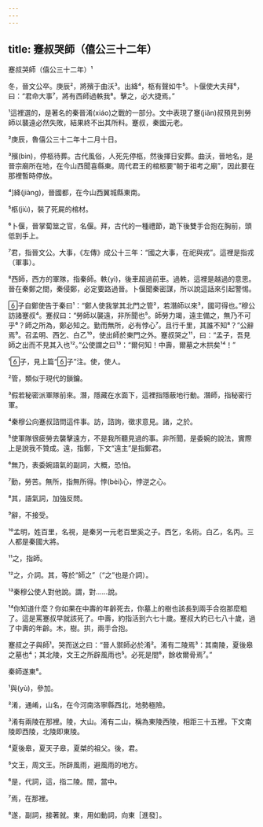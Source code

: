 ```yaml
---
---
---
```

title: 蹇叔哭師（僖公三十二年）
---




蹇叔哭師（僖公三十二年）¹

冬，晉文公卒。庚辰²，將殯于曲沃³。出絳⁴，柩有聲如牛⁵。卜偃使大夫拜⁶，曰：“君命大事⁷，將有西師過軼我⁸。擊之，必大捷焉。”

¹這裡選的，是著名的秦晉淆(xiáo)之戰的一部分。文中表現了蹇(jiǎn)叔預見到勞師以襲遠必然失敗，結果終不出其所料。蹇叔，秦國元老。

²庚辰，魯僖公三十二年十二月十日。

³殯(bìn)，停柩待葬。古代風俗，人死先停柩，然後擇日安葬。曲沃，晉地名，是晉宗廟所在地，在今山西聞喜縣東。周代君王的棺柩要“朝于祖考之廟”，因此要在那裡暫時停放。

⁴]絳(jiàng)，晉國都，在今山西翼城縣東南。

⁵柩(jiù)，裝了死屍的棺材。

⁶卜偃，晉掌蔔筮之官，名偃。拜，古代的一種禮節，跪下後雙手合抱在胸前，頭低到手上。

⁷君，指晉文公。大事，《左傳》成公十三年：“國之大事，在祀與戎”。這裡是指戎（軍事）。

⁸西師，西方的軍隊，指秦師。軼(yì)，後車超過前車。過軼，這裡是越過的意思。晉在秦鄭之間，秦侵鄭，必定要路過晉。卜偃聞秦密謀，所以說這話來引起警惕。

子自鄭使告于秦曰¹：“鄭人使我掌其北門之管²，若潛師以來³，國可得也。”穆公訪諸蹇叔⁴。蹇叔曰：“勞師以襲遠，非所聞也⁵。師勞力竭，遠主備之，無乃不可乎⁶？師之所為，鄭必知之。勤而無所，必有悖心⁷。且行千里，其誰不知⁸？”公辭焉⁹。召孟明、西乞、白乙¹⁰，使出師於東門之外。蹇叔哭之¹¹，曰：“孟子，吾見師之出而不見其入也¹²。”公使謂之曰¹³：“爾何知！中壽，爾墓之木拱矣¹⁴！”

¹子，見上篇“子”注。使，使人。

²管，類似于現代的鎖鑰。

³假若秘密派軍隊前來。潛，隱藏在水面下，這裡指隱蔽地行動。潛師，指秘密行軍。

⁴秦穆公向蹇叔諮問這件事。訪，諮詢，徵求意見。諸，之於。

⁵使軍隊很疲勞去襲擊遠方，不是我所聽見過的事。非所聞，是委婉的說法，實際上是說我不贊成。遠，指鄭，下文“遠主”是指鄭君。

⁶無乃，表委婉語氣的副詞，大概，恐怕。

⁷勤，勞苦。無所，指無所得。悖(bèi)心，悖逆之心。

⁸其，語氣詞，加強反問。

⁹辭，不接受。

¹⁰孟明，姓百里，名視，是秦另一元老百里奚之子。西乞，名術。白乙，名丙。三人都是秦國大將。

¹¹之，指師。

¹²之，介詞。其，等於“師之”（“之”也是介詞）。

¹³秦穆公使人對他說。謂，對……說。

¹⁴你知道什麼？你如果在中壽的年齡死去，你墓上的樹也該長到兩手合抱那麼粗了。這是罵蹇叔早就該死了。中壽，約指活到六七十歲。蹇叔大約已七八十歲，過了中壽的年齡。木，樹。拱，兩手合抱。

蹇叔之子與師¹。哭而送之曰：“晉人禦師必於淆²。淆有二陵焉³：其南陵，夏後皋之墓也⁴；其北陵，文王之所辟風雨也⁵。必死是間⁶，餘收爾骨焉⁷。”

秦師遂東⁸。

¹與(yù)，參加。

²淆，通崤，山名，在今河南洛寧縣西北，地勢極險。

³淆有兩陵在那裡。陵，大山。淆有二山，稱為東陵西陵，相距三十五裡。下文南陵即西陵，北陵即東陵。

⁴夏後皋，夏天子皋，夏桀的祖父。後，君。

⁵文王，周文王。所辟風雨，避風雨的地方。

⁶是，代詞，這，指二陵。間，當中。

⁷焉，在那裡。

⁸遂，副詞，接著就。東，用如動詞，向東［進發］。